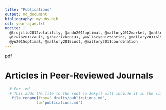 ```yaml
---
title: "Publications"
output: md_document
bibliography: mypubs.bib
csl: year-ajae.txt
nocite: |
  @trujillo2012volatility, @ando2012optimal, @mallory2012market, @mallory2011crop, @du2009welfare, @yu2014exchange, @mallory2012food,
  @irwin2011could, @sherrick2013s, @mallory2012testing, @mallory2011alternative, @mallory2014perils, @ando2012reply, @paulson2013determinants,
  @yu2015optimal, @mallory2015cost, @mallory2011coordination
---
```




[pdf](http://mindymallory.github.io/publications.pdf)


# Articles in Peer-Reviewed Journals
\noindent
\setlength{\parindent}{-0.2in}
\setlength{\leftskip}{0.2in}
\setlength{\parskip}{8pt}





```r
  # For .md 
  # This adds the file to the root so Jekyll will include it in the site build
   file.rename(from="_drafts/publications.md", 
              to="publications.md")
```


<!--
```r
  # For .pdf 
  # This adds the file to the root so Jekyll will include it in the site build
     file.rename(from="_drafts/publications.md", 
              to="publications.md")
```
-->